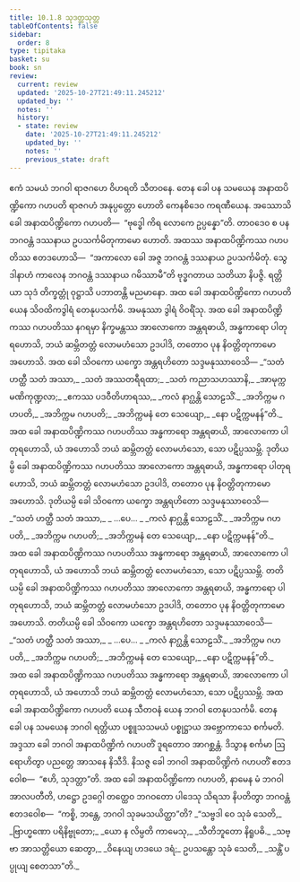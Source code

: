 ```yaml
---
title: 10.1.8 သုဒတ္တသုတ္တ
tableOfContents: false
sidebar:
  order: 8
type: tipitaka
basket: su
book: sn
review:
  current: review
  updated: '2025-10-27T21:49:11.245212'
  updated_by: ''
  notes: ''
  history:
  - state: review
    date: '2025-10-27T21:49:11.245212'
    updated_by: ''
    notes: ''
    previous_state: draft
---
```



<ReviewStatus review={frontmatter.review} showDetails={true} />

<HypothesisAnnotation frontmatter={frontmatter} />

<DynamicBreadcrumb />

<Division number="242" book="sn" e="ch" v="18" p="315">

<Paragraph number="1492" book="sn">
ဧကံ သမယံ ဘဂဝါ ရာဇဂဟေ ဝိဟရတိ သီတဝနေ. တေန ခေါ ပန သမယေန အနာထပိဏ္ဍိကော ဂဟပတိ ရာဇဂဟံ အနုပ္ပတ္တော ဟောတိ ကေနစိဒေဝ ကရဏီယေန. အဿောသိ ခေါ အနာထပိဏ္ဍိကော ဂဟပတိ—  “ဗုဒ္ဓေါ ကိရ လောကေ ဥပ္ပန္နော”တိ. တာဝဒေဝ စ ပန ဘဂဝန္တံ ဒဿနာယ ဥပသင်္ကမိတုကာမော ဟောတိ. အထဿ အနာထပိဏ္ဍိကဿ ဂဟပတိဿ ဧတဒဟောသိ—  “အကာလော ခေါ အဇ္ဇ ဘဂဝန္တံ ဒဿနာယ ဥပသင်္ကမိတုံ. သွေ ဒါနာဟံ ကာလေန ဘဂဝန္တံ ဒဿနာယ ဂမိဿာမီ”တိ ဗုဒ္ဓဂတာယ သတိယာ နိပဇ္ဇိ. ရတ္တိယာ သုဒံ တိက္ခတ္တုံ ဝုဋ္ဌာသိ ပဘာတန္တိ မညမာနော. အထ ခေါ အနာထပိဏ္ဍိကော ဂဟပတိ ယေန သိဝထိကဒွါရံ တေနုပသင်္ကမိ. အမနုဿာ ဒွါရံ ဝိဝရိံသု. အထ ခေါ အနာထပိဏ္ဍိကဿ ဂဟပတိဿ နဂရမှာ နိက္ခမန္တဿ အာလောကော အန္တရဓာယိ, အန္ဓကာရော ပါတုရဟောသိ, ဘယံ ဆမ္ဘိတတ္တံ လောမဟံသော ဥဒပါဒိ, တတောဝ ပုန နိဝတ္တိတုကာမော အဟောသိ. အထ ခေါ သိဝကော ယက္ခော အန္တရဟိတော သဒ္ဒမနုဿာဝေသိ—
</Paragraph>

<Paragraph number="1493" type="verses" book="sn">
_“သတံ ဟတ္ထီ သတံ အဿာ,_  
_သတံ အဿတရီရထာ;_  
_သတံ ကညာသဟဿာနိ,_  
_အာမုက္ကမဏိကုဏ္ဍလာ;_  
_ဧကဿ ပဒဝီတိဟာရဿ,_  
_ကလံ နာဂ္ဃန္တိ သောဠသိံ._  

</Paragraph>

<Paragraph number="1494" type="verses" book="sn">
_အဘိက္ကမ ဂဟပတိ,_  
_အဘိက္ကမ ဂဟပတိ;_  
_အဘိက္ကမနံ တေ သေယျော,_  
_နော ပဋိက္ကမနန်”တိ._  

</Paragraph>

<Paragraph number="1495" book="sn">
အထ ခေါ အနာထပိဏ္ဍိကဿ ဂဟပတိဿ အန္ဓကာရော အန္တရဓာယိ, အာလောကော ပါတုရဟောသိ, ယံ အဟောသိ ဘယံ ဆမ္ဘိတတ္တံ လောမဟံသော, သော ပဋိပ္ပဿမ္ဘိ. ဒုတိယမ္ပိ ခေါ အနာထပိဏ္ဍိကဿ ဂဟပတိဿ အာလောကော အန္တရဓာယိ, အန္ဓကာရော ပါတုရဟောသိ, ဘယံ ဆမ္ဘိတတ္တံ လောမဟံသော ဥဒပါဒိ, တတောဝ ပုန နိဝတ္တိတုကာမော အဟောသိ. ဒုတိယမ္ပိ ခေါ သိဝကော ယက္ခော အန္တရဟိတော သဒ္ဒမနုဿာဝေသိ—
</Paragraph>

<Paragraph number="1496" type="verses" book="sn">
_“သတံ ဟတ္ထီ သတံ အဿာ,_  
_ …ပေ… _  
_ကလံ နာဂ္ဃန္တိ သောဠသိံ._  

</Paragraph>

<Paragraph number="1497" type="verses" book="sn">
_အဘိက္ကမ ဂဟပတိ,_  
_အဘိက္ကမ ဂဟပတိ;_  
_အဘိက္ကမနံ တေ သေယျော,_  
_နော ပဋိက္ကမနန်”တိ._  

</Paragraph>

<Paragraph number="1498" book="sn">
အထ ခေါ အနာထပိဏ္ဍိကဿ ဂဟပတိဿ အန္ဓကာရော အန္တရဓာယိ, အာလောကော ပါတုရဟောသိ, ယံ အဟောသိ ဘယံ ဆမ္ဘိတတ္တံ လောမဟံသော, သော ပဋိပ္ပဿမ္ဘိ. တတိယမ္ပိ ခေါ အနာထပိဏ္ဍိကဿ ဂဟပတိဿ အာလောကော အန္တရဓာယိ, အန္ဓကာရော ပါတုရဟောသိ, ဘယံ ဆမ္ဘိတတ္တံ လောမဟံသော ဥဒပါဒိ, တတောဝ ပုန နိဝတ္တိတုကာမော အဟောသိ. တတိယမ္ပိ ခေါ သိဝကော ယက္ခော အန္တရဟိတော သဒ္ဒမနုဿာဝေသိ—
</Paragraph>

<Paragraph number="1499" type="verses" book="sn">
_“သတံ ဟတ္ထီ သတံ အဿာ,_  
_ …ပေ… _  
_ကလံ နာဂ္ဃန္တိ သောဠသိံ._  

</Paragraph>

<Paragraph number="1500" type="verses" book="sn">
_အဘိက္ကမ ဂဟပတိ,_  
_အဘိက္ကမ ဂဟပတိ;_  
_အဘိက္ကမနံ တေ သေယျော,_  
_နော ပဋိက္ကမနန်”တိ._  

</Paragraph>

<Paragraph number="1501" book="sn">
အထ ခေါ အနာထပိဏ္ဍိကဿ ဂဟပတိဿ အန္ဓကာရော အန္တရဓာယိ, အာလောကော ပါတုရဟောသိ, ယံ အဟောသိ ဘယံ ဆမ္ဘိတတ္တံ လောမဟံသော, သော ပဋိပ္ပဿမ္ဘိ. အထ ခေါ အနာထပိဏ္ဍိကော ဂဟပတိ ယေန သီတဝနံ ယေန ဘဂဝါ တေနုပသင်္ကမိ.
</Paragraph>

<Paragraph number="1502" book="sn">
တေန ခေါ ပန သမယေန ဘဂဝါ ရတ္တိယာ ပစ္စူသသမယံ ပစ္စုဋ္ဌာယ အဗ္ဘောကာသေ စင်္ကမတိ. အဒ္ဒသာ ခေါ ဘဂဝါ အနာထပိဏ္ဍိကံ ဂဟပတိံ ဒူရတောဝ အာဂစ္ဆန္တံ. ဒိသွာန စင်္ကမာ ဩရောဟိတွာ ပညတ္တေ အာသနေ နိသီဒိ. နိသဇ္ဇ ခေါ ဘဂဝါ အနာထပိဏ္ဍိကံ ဂဟပတိံ ဧတဒဝေါစ—  “ဧဟိ, သုဒတ္တာ”တိ. အထ ခေါ အနာထပိဏ္ဍိကော ဂဟပတိ, နာမေန မံ ဘဂဝါ အာလပတီတိ, ဟဋ္ဌော ဥဒဂ္ဂေါ တတ္ထေဝ ဘဂဝတော ပါဒေသု သိရသာ နိပတိတွာ ဘဂဝန္တံ ဧတဒဝေါစ—  “ကစ္စိ, ဘန္တေ, ဘဂဝါ သုခမသယိတ္ထာ”တိ?
</Paragraph>

<Paragraph number="1503" type="verses" book="sn">
_“သဗ္ဗဒါ ဝေ သုခံ သေတိ,_  
_ဗြာဟ္မဏော ပရိနိဗ္ဗုတော;_  
_ယော န လိမ္ပတိ ကာမေသု,_  
_သီတိဘူတော နိရူပဓိ._  

</Paragraph>

<Paragraph number="1504" type="verses" book="sn">
_သဗ္ဗာ အာသတ္တိယော ဆေတွာ,_  
_ဝိနေယျ ဟဒယေ ဒရံ;_  
ဥပသန္တော သုခံ သေတိ,_  
_သန္တိံ ပပ္ပုယျ စေတသာ”တိ._
</Paragraph>
</Division>